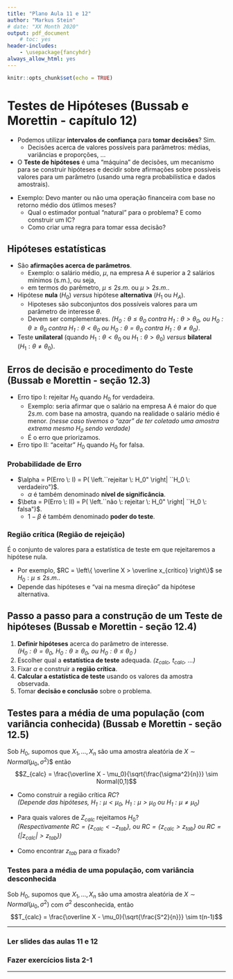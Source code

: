 ```yaml
---
title: "Plano Aula 11 e 12"
author: "Markus Stein"
# date: "XX Month 2020"
output: pdf_document
    # toc: yes
header-includes:
    - \usepackage{fancyhdr}
always_allow_html: yes
---
```

\addtolength{\headheight}{0.0cm} 
\pagestyle{fancyplain} 
\lhead{\includegraphics[height=1.5cm]{LogoIME.png}}
\rhead{\includegraphics[height=1.5cm]{images.jpeg}}
\chead{UNIVERSIDADE FEDERAL DO RIO GRANDE DO SUL \\
INSTITUTO DE MATEMÁTICA E ESTATÍSTICA \\
DEPARTAMENTO DE ESTATÍSTICA \\
\vspace{0.3cm}
MAT02215 - Estatística Geral 2 - 2020/1
}
\renewcommand{\headrulewidth}{0pt} 


```r
knitr::opts_chunk$set(echo = TRUE)
```

# Testes de Hipóteses (Bussab e Morettin - capítulo 12)
* Podemos utilizar **intervalos de confiança** para **tomar decisões**? Sim.  
    + Decisões acerca de valores possíveis para parâmetros: médias, variâncias e proporções, ...

* O **Teste de hipóteses** é uma "máquina" de decisões, um mecanismo para se construir hipóteses e decidir sobre afirmações sobre possíveis valores para um parâmetro (usando uma regra probabilística e dados amostrais).

\vspace{0.5cm}

* Exemplo: Devo manter ou não uma operação financeira com base no retorno médio dos útlimos meses?
    + Qual o estimador pontual "natural" para o problema? E como construir um IC?
    + Como criar uma regra para tomar essa decisão?

<!-- \vspace{0.5cm} -->

## Hipóteses estatísticas
* São **afirmações acerca de parâmetros**.
    + Exemplo: o salário médio, $\mu$, na empresa A é superior a 2 salários mínimos (s.m.), ou seja, 
    + em termos do parêmetro, $\mu \leq 2 s.m.$ ou $\mu > 2s.m.$. 
        
* Hipótese **nula** ($H_0$) *versus* hipótese **alternativa** ($H_1$ ou $H_A$).
    + Hipoteses são subconjuntos dos possíveis valores para um parâmetro de interesse $\theta$.
    + Devem ser complementares. *($H_0: \theta \leq \theta_0$ contra $H_1: \theta > \theta_0$, ou $H_0: \theta \geq \theta_0$ contra $H_1: \theta < \theta_0$ ou $H_0: \theta = \theta_0$ contra $H_1: \theta \neq \theta_0$)*.

* Teste **unilateral** (quando $H_1: \theta < \theta_0$ ou $H_1: \theta > \theta_0$) *versus* **bilateral** ($H_1: \theta \neq \theta_0$).

<!-- \vspace{0.5cm} -->

## Erros de decisão e procedimento do Teste (Bussab e Morettin - seção 12.3)
* Erro tipo I: rejeitar $H_0$ quando $H_0$ for verdadeira. 
    + Exemplo: seria afirmar que o salário na empresa A é maior do que $2 s.m.$ com base na amostra, quando na realidade o salário médio é menor. 
*(nesse caso tivemos o "azar" de ter coletado uma amostra extrema mesmo $H_0$ sendo verdade)*
    + É o erro que priorizamos.
* Erro tipo II: "aceitar" $H_0$ quando $H_0$ for falsa.


### Probabilidade de Erro 
* $\alpha = P(Erro \: I) = P( \left.``rejeitar \: H_0" \right| ``H_0 \: verdadeiro")$.  
    + $\alpha$ é também denominado **nível de significância**.  
* $\beta = P(Erro \: II) = P( \left.``não \: rejeitar \: H_0" \right| ``H_0 \: falsa")$.  
    + $1 - \beta$ é também denominado **poder do teste**.


### Região crítica (Região de rejeição)
É o conjunto de valores para a estatística de teste em que rejeitaremos a hipótese nula.  

* Por exemplo, $RC = \left\{ \overline X > \overline x_{crítico} \right\}$ se $H_0: \mu \leq 2s.m.$.  
* Depende das hipóteses e "vai na mesma direção" da hipótese alternativa.

\vspace{0.5cm}

## Passo a passo para a construção de um Teste de hipóteses (Bussab e Morettin - seção 12.4)
1. **Definir hipóteses** acerca do parâmetro de interesse.  
*($H_0: \theta = \theta_0$, $H_0: \theta \geq \theta_0$, ou $H_0: \theta \leq \theta_0$ )*
2. Escolher qual a **estatística de teste** adequada. *($z_{calc}$, $t_{calc}$, ...)*
3. Fixar $\alpha$ e construir a **região crítica**.
4. **Calcular a estatística de teste** usando os valores da amostra observada.
5. Tomar **decisão e conclusão** sobre o problema.

\vspace{0.5cm}

## Testes para a média de uma população (com variância conhecida) (Bussab e Morettin - seção 12.5)
Sob $H_0$, supomos que $X_1, \ldots, X_n$ são uma amostra aleatória de $X \sim Normal(\mu_0, \sigma^2)$$ então
$$Z_{calc} =  \frac{\overline X - \mu_0}{\sqrt{\frac{\sigma^2}{n}}} \sim Normal(0,1)$$

* Como construir a região crítica $RC$?  
*(Depende das hipóteses, $H_1: \mu < \mu_0$, $H_1: \mu > \mu_0$ ou $H_1: \mu \neq \mu_0$)*

* Para quais valores de $Z_{calc}$ rejeitamos $H_0$?  
*(Respectivamente $RC = \left\{ z_{calc} < -z_{tab} \right\}$, ou $RC = \left\{ z_{calc} > z_{tab} \right\}$ ou $RC = \left\{ \left| z_{calc} \right| > z_{tab} \right\}$)*

* Como encontrar $z_{tab}$ para $\alpha$ fixado? 

### Testes para a média de uma população, com variância desconhecida
Sob $H_0$, supomos que $X_1, \ldots, X_n$ são uma amostra aleatória de $X \sim Normal(\mu_0, \sigma^2)$ com $\sigma^2$ desconhecida, então
$$T_{calc} =  \frac{\overline X - \mu_0}{\sqrt{\frac{S^2}{n}}} \sim t(n-1)$$

\vspace{0.5cm}

***
### Ler slides das aulas 11 e 12
### Fazer exercícios lista 2-1
<!-- ### Fazer avaliação parcial da área 1 - vale nota!!! -->
***

